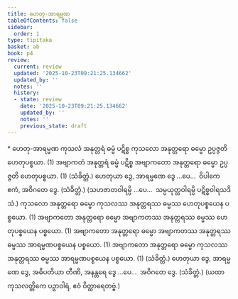 ```yaml
---
title: ဟေတု-အာရမ္မဏ
tableOfContents: false
sidebar:
  order: 1
type: tipitaka
basket: ab
book: p4
review:
  current: review
  updated: '2025-10-23T09:21:25.134662'
  updated_by: ''
  notes: ''
  history:
  - state: review
    date: '2025-10-23T09:21:25.134662'
    updated_by: ''
    notes: ''
    previous_state: draft
---
```



<ReviewStatus review={frontmatter.review} showDetails={true} />

<HypothesisAnnotation frontmatter={frontmatter} />

<DynamicBreadcrumb />

<Paragraph type="center" book="p4">
* ဟေတု-အာရမ္မဏ
</Paragraph>

<Division number="57" book="p4" e="ch" v="39" p="616">

<Paragraph number="1683" book="p4">
ကုသလံ အနုတ္တရံ ဓမ္မံ ပဋိစ္စ ကုသလော အနုတ္တရော ဓမ္မော ဥပ္ပဇ္ဇတိ ဟေတုပစ္စယာ. (1)
</Paragraph>

<Paragraph number="1684" book="p4">
အဗျာကတံ အနုတ္တရံ ဓမ္မံ ပဋိစ္စ အဗျာကတော အနုတ္တရော ဓမ္မော ဥပ္ပဇ္ဇတိ ဟေတုပစ္စယာ. (1) (သံခိတ္တံ.)
</Paragraph>

<Paragraph number="1685" book="p4">
ဟေတုယာ ဒွေ, အာရမ္မဏေ ဒွေ …ပေ…  ဝိပါကေ ဧကံ, အဝိဂတေ ဒွေ. (သံခိတ္တံ.)
</Paragraph>

<Paragraph number="1686" book="p4">
(သဟဇာတဝါရမ္ပိ …ပေ…  သမ္ပယုတ္တဝါရမ္ပိ ပဋိစ္စဝါရသဒိသံ.)
</Paragraph>

</Division>
<Division number="58" book="p4" e="ch" v="39" p="616">

<Paragraph number="1687" book="p4">
ကုသလော အနုတ္တရော ဓမ္မော ကုသလဿ အနုတ္တရဿ ဓမ္မဿ ဟေတုပစ္စယေန ပစ္စယော. (1)
</Paragraph>

<Paragraph number="1688" book="p4">
အဗျာကတော အနုတ္တရော ဓမ္မော အဗျာကတဿ အနုတ္တရဿ ဓမ္မဿ ဟေတုပစ္စယေန ပစ္စယော. (1)
</Paragraph>

<Paragraph number="1689" book="p4">
အဗျာကတော အနုတ္တရော ဓမ္မော အဗျာကတဿ အနုတ္တရဿ ဓမ္မဿ အာရမ္မဏပစ္စယေန ပစ္စယော. (1)
</Paragraph>

<Paragraph number="1690" book="p4">
အဗျာကတော အနုတ္တရော ဓမ္မော ကုသလဿ အနုတ္တရဿ ဓမ္မဿ အာရမ္မဏပစ္စယေန ပစ္စယော. (1) (သံခိတ္တံ.)
</Paragraph>

</Division>
<Division number="59" book="p4" e="ch" v="39" p="616">

<Paragraph number="1691" book="p4">
ဟေတုယာ ဒွေ, အာရမ္မဏေ ဒွေ, အဓိပတိယာ တီဏိ, အနန္တရေ ဒွေ …ပေ…  အဝိဂတေ ဒွေ. (သံခိတ္တံ.)
</Paragraph>

<Paragraph number="1692" book="p4">
(ယထာ ကုသလတ္တိကေ ပဉှာဝါရံ, ဧဝံ ဝိတ္ထာရေတဗ္ဗံ.)
</Paragraph>
</Division>